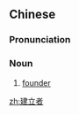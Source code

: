 ==Chinese==
{{zh-forms|type=21}}

===Pronunciation===
{{zh-pron
|m=jiànlìzhě
|c=gin3 lap6 ze2,gin3 laap6 ze2
|cat=n
}}

===Noun===
{{zh-noun}}

# [[founder]]

[[zh:建立者]]